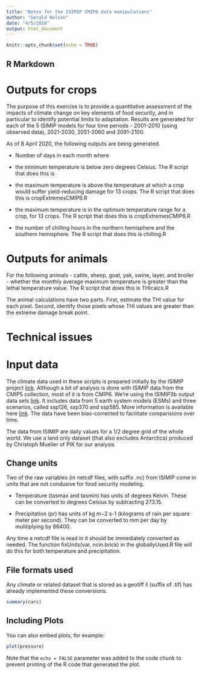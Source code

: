 ```yaml
---
title: "Notes for the ISIMIP CMIP6 data manipulations"
author: "Gerald Nelson"
date: "4/5/2020"
output: html_document
---
```


```r
knitr::opts_chunk$set(echo = TRUE)
```

## R Markdown




# Outputs for crops
The purpose of this exercise is to provide a quantitative assessment of the impacts of climate change on key elements of food security, and in particular to identify potential limits to adaptation. Results are generated for each of the 5 ISIMIP models for four time periods - 2001-2010 (using observed data), 2021-2030, 2051-2060 and 2091-2100.

As of 8 April 2020, the following outputs are being generated. 

* Number of days in each month where 
+ the minimum temperature is below zero degrees Celsius. The R script that does this is 

+ the maximum temperature is above the temperature at which a crop would suffer yield-reducing damage for 13 crops. The R script that does this is cropExtremesCMIP6.R

+ the maximum temperature is in the optimum temperature range for a crop, for 13 crops. The R script that does this is cropExtremesCMIP6.R

* the number of chilling hours in the northern hemisphere and the southern hemisphere. The R script that does this is chilling.R

# Outputs for animals
For the following animals - cattle, sheep, goat, yak, swine, layer, and broiler - whether the monthly average maximum temperature is greater than the lethal temperature value. 
The R script that does this is THIcalcs.R

The animal calculations have two parts. First, estimate the THI value for each pixel. Second, identify those pixels whose THI values are greater than the extreme damage break point.

# Technical issues
# Input data
The climate data used in these scripts is prepared initially by the ISIMIP project [link](www.isimip.org). Although a bit of analysis is done with ISIMIP data from the CMIP5 collection, most of it is from CMIP6. We're using the ISIMIP3b output data sets [link](https://www.isimip.org/news/isimip3ab-protocol-released/). It includes data from 5 earth system models (ESMs) and three scenarios, called ssp126, ssp370 and ssp585. More information is available here [link](https://protocol.isimip.org/protocol/ISIMIP3b/agriculture.html). The data have been bias-corrected to facilitate comparisions over time. 

The data from ISIMIP are daily values for a 1/2 degree grid of the whole world. We use a land only dataset (that also excludes Antarctica) produced by Christoph Mueller of PIK for our analysis

## Change units
Two of the raw variables (in netcdf files, with suffix .nc) from ISIMIP come in units that are not condusive for food security modeling. 

* Temperature (tasmax and tasmin) has units of degrees Kelvin. These can be converted to degrees Celsius by subtracting 273.15.

* Precipitation (pr) has units of kg m−2 s-1 (kilograms of rain per square meter per second). They can be converted to mm per day by mulitiplying by 86400.

Any time a netcdf file is read in it should be immediately converted as needed. The function fixUnits(var, ncin.brick) in the globallyUsed.R file will do this for both temperature and precipitation.

## File formats used
Any climate or related dataset that is stored as a geotiff il (suffix of .tif) has already implemented these conversions.


```r
summary(cars)
```

## Including Plots

You can also embed plots, for example:

```r
plot(pressure)
```

Note that the `echo = FALSE` parameter was added to the code chunk to prevent printing of the R code that generated the plot.
